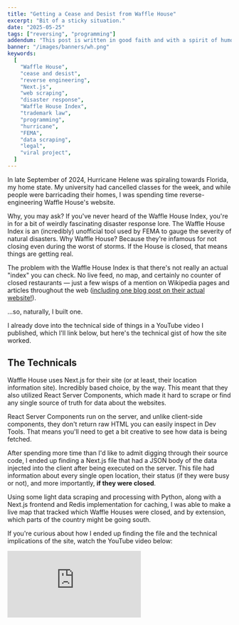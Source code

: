 ```yaml
---
title: "Getting a Cease and Desist from Waffle House"
excerpt: "Bit of a sticky situation."
date: "2025-05-25"
tags: ["reversing", "programming"]
addendum: "This post is written in good faith and with a spirit of humor and admiration. It recounts events between myself, Waffle House, its legal and marketing teams, and affiliated parties. Nothing here is meant with malice, and it was a pleasure corresponding with a breakfast chain I'm quite fond of."
banner: "/images/banners/wh.png"
keywords:
  [
    "Waffle House",
    "cease and desist",
    "reverse engineering",
    "Next.js",
    "web scraping",
    "disaster response",
    "Waffle House Index",
    "trademark law",
    "programming",
    "hurricane",
    "FEMA",
    "data scraping",
    "legal",
    "viral project",
  ]
---
```


In late September of 2024, Hurricane Helene was spiraling towards Florida, my home state. My university had cancelled classes for the week, and while people were barricading their homes, I was spending time reverse-engineering Waffle House's website.

Why, you may ask? If you've never heard of the Waffle House Index, you're in for a bit of weirdly fascinating disaster response lore. The Waffle House Index is an (incredibly) unofficial tool used by FEMA to gauge the severity of natural disasters. Why Waffle House? Because they're infamous for not closing even during the worst of storms. If the House is closed, that means things are getting real.

The problem with the Waffle House Index is that there's not really an actual "index" you can check. No live feed, no map, and certainly no counter of closed restaurants — just a few wisps of a mention on Wikipedia pages and articles throughout the web ([including one blog post on their actual website!](https://www.wafflehouse.com/how-to-measure-a-storms-fury-one-breakfast-at-a-time/)).

...so, naturally, I built one.

I already dove into the technical side of things in a YouTube video I published, which I'll link below, but here's the technical gist of how the site worked.

## The Technicals

Waffle House uses Next.js for their site (or at least, their location information site). Incredibly based choice, by the way. This meant that they also utilized React Server Components, which made it hard to scrape or find any single source of truth for data about the websites.

React Server Components run on the server, and unlike client-side components, they don't return raw HTML you can easily inspect in Dev Tools. That means you'll need to get a bit creative to see how data is being fetched.

After spending more time than I'd like to admit digging through their source code, I ended up finding a Next.js file that had a JSON body of the data injected into the client after being executed on the server. This file had information about every single open location, their status (if they were busy or not), and more importantly, **if they were closed**.

Using some light data scraping and processing with Python, along with a Next.js frontend and Redis implementation for caching, I was able to make a live map that tracked which Waffle Houses were closed, and by extension, which parts of the country might be going south.

If you're curious about how I ended up finding the file and the technical implications of the site, watch the YouTube video below:

<div className="relative w-full pb-[56.25%] h-0 mb-4">
  <iframe
    src="https://www.youtube.com/embed/TBrR3AEutsI?si=k9J_72704VCVnwRq"
    title="YouTube video player"
    frameBorder="0"
    allow="accelerometer; autoplay; clipboard-write; encrypted-media; gyroscope; picture-in-picture; web-share"
    referrerPolicy="strict-origin-when-cross-origin"
    allowFullScreen
    className="absolute top-0 left-0 w-full h-full rounded-lg mb-2"
  />
</div>

## The Beginning of the End

After I created the site, I snapped up wafflehouseindex[.]org, threw it up on Vercel, and sent out a tweet about it.

At the time, my account had fewer than 200 followers. I genuinely didn't expect anyone at the company to see the tweet, let alone for it to blow up.

But then they _did_ see it. And suddenly, the corporate account was replying, saying that the information was incorrect and reminding everyone that information about closures would come from their official communication channels.

![F](/images/whstress.png)

Which — first of all — I can understand. But I was quite literally USING their data for this, so it wasn't really incorrect at all. Either way, seeing as the entire situation was making me laugh, I quote-tweeted their response and jokingly said, "haha, now you do!" not really thinking much of it. Who would think the mega-chain breakfast place would be spending time replying to a teenager online talking about if their stores were closed?

That was the case, until Frank Luntz (American political commentator commonly seen on CNBC, Bloomberg, who also has a 400,000+ follower count on Twitter) somehow saw my tweet and took interest in the site.

### Mom, get the cameras!

At that point, I started sweating a little. Obviously being recognized for your work online is very cool, but it's another thing entirely to be casually chatting with a major media figure about a random half-joke, half-engineering marvel I'd made.

![F](/images/whfrank.png)

Frank decided to share the site with a tweet directly linking to it. Within minutes, I had a few hundred people browsing the site, poking and prodding at the index and checking out the map.

Unfortunately, the devil works hard, but Waffle House's marketing (and at this point, probably legal) team works harder. They swiftly replied to Frank's tweet, echoing what they'd said to me: - the site was unofficial and incorrect, and that any closure info would come from an official Waffle House account. Frank, wanting to maintain credibility, quickly apologized and deleted the tweet.

I figured that would be the end of it until I went to look back at what they said.

Their tweet was gone.

What?

And then I clicked their profile.

![Waffle House emailing me](/images/waffleblocked.png)

### Kicked (and scolded) out the House

In a million years did I not expect that one coming. Two responses to their tweets about an "unofficial" website and I get blocked?

In hindsight, I can imagine that my actions probably stressed some poor marketing person out and they needed to do damage control somehow. Regardless, it's incredibly funny that I got _blocked_ by the breakfast chain.

Shortly after getting blocked (and after the hurricane had passed), I woke up to an email from someone with a Very High Up Position at Waffle House informing me that I needed to immediately "cease and desist all unauthorized use of Trademarks owned by WH Intellectual, LLC and any confusingly similar marks in connection with your website."

![Waffle House emailing me](/images/whemail.png)

Honestly, I was more surprised that the silly logo I made (a very great representation, if I do say so myself) was what got me in trouble, and less so the scraping or reverse-engineering part.

You may be asking yourself: _How did I reply?_

Great question.

### With Respect and Syrup

I gave my response the same treatment as I did the rest of this entire process: complete silliness.

![Me replying to Waffle House](/images/whemailreply.png)

- "huge fan of the House"
- "Waffle House has become much like the American Flag in the Star Spangled Banner"
- "honor and respect Waffle House with this data"
- and finally, "with respect and syrup".

The Very High Up Person actually did reply to this with much less legal jargon than the first email and was very down to earth with me, even thanking me for wanting to help out with the recovery efforts. But at the end of the day, I was still violating their trademarks and needed to take it down.

I did take it down and even emailed back asking if there was anything I could do to keep the site running officially under the same branding I had created, but unfortunately got ghosted after that.

# The End of the End

One of my favorite parts of programming is the ability to simply build things just for the fun of it, and this project was nothing short of exactly that. While I do wish I could have kept it up for longer than a few weeks, being able to use data that seems meaningless on the surface to build something bigger is always such an adventure.

Thanks again to Waffle House for being good sports in the end, even after I may have violated their trademarks...and stole their data along the way :)

<i>
  <small>
    Thanks to Moo, Kai, and the Babgel GC for proofreading & editing. \<3
  </small>
</i>

<div className="border-t border-zinc-200 dark:border-zinc-800 pt-2" />

<i>Update (6/1/2025):</i> After publishing this post, my friend Alistair suggested
[I share it on Hacker News](https://news.ycombinator.com/item?id=44117302). Within
two hours, it had reached the front page with nearly 400 upvotes and sparked quite
the discussion among users of the site - both praise and critique. The post ended
up reaching over 22,000 readers, being featured in multiple blogs and articles, and
just far exceeding my expectations.{" "}

There was also a few common questions I wanted to answer:

**Why did I the site down instead of just removing the Waffle House logo and branding?**

After receiving the cease and desist, I did reach out to Waffle House to ask if there was a way to keep the site up with adjustments. I never received a reply, and around the same time, the data source I was using was patched. Rather than play a game of legal whack-a-mole, I chose to take it down.

**Would the site have been fine if I hadn't used their branding?**

Maybe? Many people pointed out that removing the logo, changing the name, and clearly stating that the site is unofficial might have put it on firmer legal ground to stay up. I personally think it still may have drawn attention for scraping, but the trademark claim was the key issue.

**Did Waffle House have to send a C&D? Couldn't they have just worked with you?**

They weren't obligated to send a C&D, and from a legal perspective I understand why they did! Could they have taken a friendlier PR approach? Sure! But from the lens of risk management, enforcing their trademark rights was a definitely safe bet.

**What did I learn from this whole thing?**

Quite a lot! About trademark law, scraping ethics, and the fine line you sometimes have to balance when dealing with creative data projects and corporate legal frameworks. Most importantly, I believe I learned how to better frame parody and unofficial content - and especially when to pick your battles.

Thank you to every person that reached out, commented, or even took the time to read the post!
